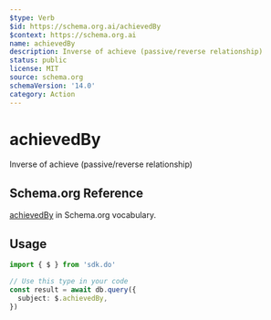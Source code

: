 ```yaml
---
$type: Verb
$id: https://schema.org.ai/achievedBy
$context: https://schema.org.ai
name: achievedBy
description: Inverse of achieve (passive/reverse relationship)
status: public
license: MIT
source: schema.org
schemaVersion: '14.0'
category: Action
---
```


# achievedBy

Inverse of achieve (passive/reverse relationship)

## Schema.org Reference

[achievedBy](https://schema.org/AchieveAction) in Schema.org vocabulary.

## Usage

```typescript
import { $ } from 'sdk.do'

// Use this type in your code
const result = await db.query({
  subject: $.achievedBy,
})
```
